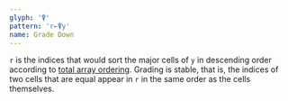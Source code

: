```yaml
---
glyph: '⍒'
pattern: 'r←⍒y'
name: Grade Down
---
```


`r` is the indices that would sort the major cells of `y` in descending order according to [total array ordering](/info/ordering). Grading is stable, that is, the indices of two cells that are equal appear in `r` in the same order as the cells themselves.